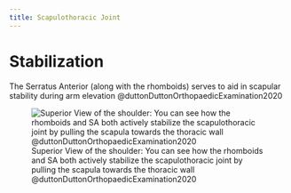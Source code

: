 ```yaml
---
title: Scapulothoracic Joint
---
```



# Stabilization

The Serratus Anterior (along with the rhomboids) serves to aid in scapular stability during arm elevation @duttonDuttonOrthopaedicExamination2020 

![Superior View of the shoulder: You can see how the rhomboids and SA both actively stabilize the scapulothoracic joint by pulling the scapula towards the thoracic wall @duttonDuttonOrthopaedicExamination2020](/The Archive/Anatomy/Muscles/Shoulder and Arm Muscles/images/Dutton fig16.2 Superior aspect of shoulder.png)